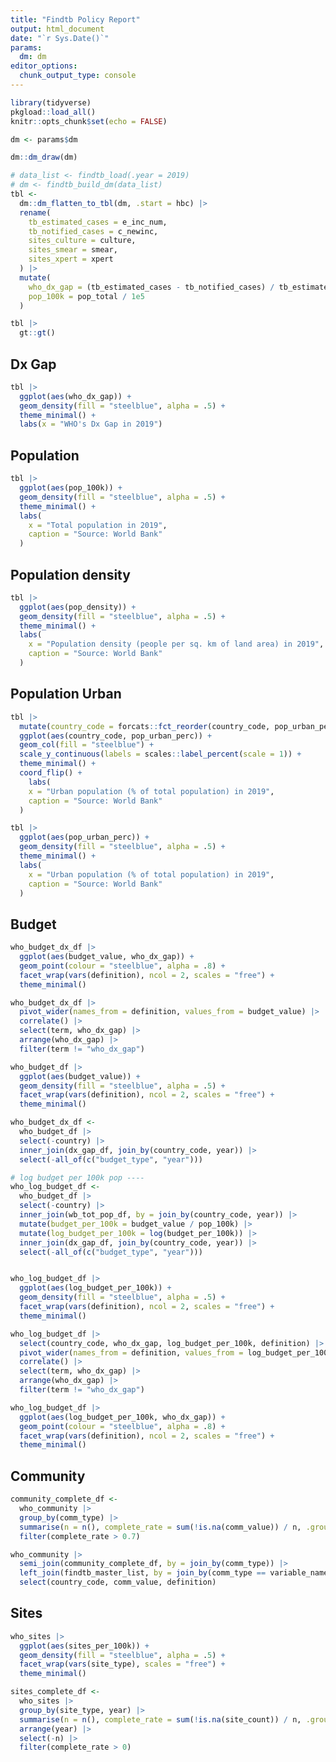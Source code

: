 ```yaml
---
title: "Findtb Policy Report"
output: html_document
date: "`r Sys.Date()`"
params:
  dm: dm
editor_options: 
  chunk_output_type: console
---
```


```r
library(tidyverse)
pkgload::load_all()
knitr::opts_chunk$set(echo = FALSE)
```

```r
dm <- params$dm
```

```r
dm::dm_draw(dm)
```


```r
# data_list <- findtb_load(.year = 2019)
# dm <- findtb_build_dm(data_list)
tbl <- 
  dm::dm_flatten_to_tbl(dm, .start = hbc) |> 
  rename(
    tb_estimated_cases = e_inc_num,
    tb_notified_cases = c_newinc,
    sites_culture = culture,
    sites_smear = smear,
    sites_xpert = xpert
  ) |> 
  mutate(
    who_dx_gap = (tb_estimated_cases - tb_notified_cases) / tb_estimated_cases,
    pop_100k = pop_total / 1e5
  )
```

```r
tbl |> 
  gt::gt()
```

## Dx Gap

```r
tbl |>
  ggplot(aes(who_dx_gap)) +
  geom_density(fill = "steelblue", alpha = .5) +
  theme_minimal() +
  labs(x = "WHO's Dx Gap in 2019")
```


## Population

```r
tbl |>
  ggplot(aes(pop_100k)) +
  geom_density(fill = "steelblue", alpha = .5) +
  theme_minimal() +
  labs(
    x = "Total population in 2019",
    caption = "Source: World Bank"
  )
```

## Population density

```r
tbl |>
  ggplot(aes(pop_density)) +
  geom_density(fill = "steelblue", alpha = .5) +
  theme_minimal() +
  labs(
    x = "Population density (people per sq. km of land area) in 2019",
    caption = "Source: World Bank"
  )
```

## Population Urban

```r
tbl |> 
  mutate(country_code = forcats::fct_reorder(country_code, pop_urban_perc)) |> 
  ggplot(aes(country_code, pop_urban_perc)) +
  geom_col(fill = "steelblue") +
  scale_y_continuous(labels = scales::label_percent(scale = 1)) +
  theme_minimal() +
  coord_flip() +
    labs(
    x = "Urban population (% of total population) in 2019",
    caption = "Source: World Bank"
  )
```

```r
tbl |>
  ggplot(aes(pop_urban_perc)) +
  geom_density(fill = "steelblue", alpha = .5) +
  theme_minimal() +
  labs(
    x = "Urban population (% of total population) in 2019",
    caption = "Source: World Bank"
  )
```

## Budget

```r
who_budget_dx_df |>
  ggplot(aes(budget_value, who_dx_gap)) +
  geom_point(colour = "steelblue", alpha = .8) +
  facet_wrap(vars(definition), ncol = 2, scales = "free") +
  theme_minimal()

who_budget_dx_df |>
  pivot_wider(names_from = definition, values_from = budget_value) |>
  correlate() |>
  select(term, who_dx_gap) |>
  arrange(who_dx_gap) |>
  filter(term != "who_dx_gap")

who_budget_df |>
  ggplot(aes(budget_value)) +
  geom_density(fill = "steelblue", alpha = .5) +
  facet_wrap(vars(definition), ncol = 2, scales = "free") +
  theme_minimal()

who_budget_dx_df <-
  who_budget_df |>
  select(-country) |>
  inner_join(dx_gap_df, join_by(country_code, year)) |>
  select(-all_of(c("budget_type", "year")))

# log budget per 100k pop ----
who_log_budget_df <-
  who_budget_df |>
  select(-country) |>
  inner_join(wb_tot_pop_df, by = join_by(country_code, year)) |>
  mutate(budget_per_100k = budget_value / pop_100k) |>
  mutate(log_budget_per_100k = log(budget_per_100k)) |>
  inner_join(dx_gap_df, join_by(country_code, year)) |>
  select(-all_of(c("budget_type", "year")))


who_log_budget_df |>
  ggplot(aes(log_budget_per_100k)) +
  geom_density(fill = "steelblue", alpha = .5) +
  facet_wrap(vars(definition), ncol = 2, scales = "free") +
  theme_minimal()

who_log_budget_df |>
  select(country_code, who_dx_gap, log_budget_per_100k, definition) |>
  pivot_wider(names_from = definition, values_from = log_budget_per_100k) |>
  correlate() |>
  select(term, who_dx_gap) |>
  arrange(who_dx_gap) |>
  filter(term != "who_dx_gap")

who_log_budget_df |>
  ggplot(aes(log_budget_per_100k, who_dx_gap)) +
  geom_point(colour = "steelblue", alpha = .8) +
  facet_wrap(vars(definition), ncol = 2, scales = "free") +
  theme_minimal()
```

## Community

```r

community_complete_df <-
  who_community |>
  group_by(comm_type) |>
  summarise(n = n(), complete_rate = sum(!is.na(comm_value)) / n, .groups = "drop") |>
  filter(complete_rate > 0.7)

who_community |>
  semi_join(community_complete_df, by = join_by(comm_type)) |>
  left_join(findtb_master_list, by = join_by(comm_type == variable_name)) |>
  select(country_code, comm_value, definition)

```

## Sites

```r
who_sites |>
  ggplot(aes(sites_per_100k)) +
  geom_density(fill = "steelblue", alpha = .5) +
  facet_wrap(vars(site_type), scales = "free") +
  theme_minimal()

sites_complete_df <-
  who_sites |>
  group_by(site_type, year) |>
  summarise(n = n(), complete_rate = sum(!is.na(site_count)) / n, .groups = "drop") |>
  arrange(year) |>
  select(-n) |>
  filter(complete_rate > 0)
```

